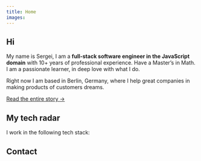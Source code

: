 ```yaml
---
title: Home
images:
---
```



<Effect>

<Container>

## Hi

My name is Sergei, I am a **full-stack software engineer in the JavaScript domain** with 10+ years of professional experience. Have a Master’s in Math. I am a passionate learner, in deep love with what I do.

Right now I am based in Berlin, Germany, where I help great companies in making products of customers dreams.

[Read the entire story &rarr;](/story)

## My tech radar

I work in the following tech stack:

<Skills type="primary" />

## Contact

</Container>
</Effect>
